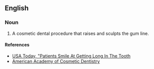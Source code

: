 ==English==
{{wikipedia|Gum Lift}}

===Noun===
{{en-noun}} 

# A cosmetic dental procedure that raises and sculpts the gum line.

====References====
*[http://www.usatoday.com/life/lifestyle/2006-01-18-gum-lifts_x.htm USA Today, "Patients Smile At Getting Long In The Tooth]
*[http://www.aacd.com/procedures/gumlifts.asp American Academy of Cosmetic Dentistry]